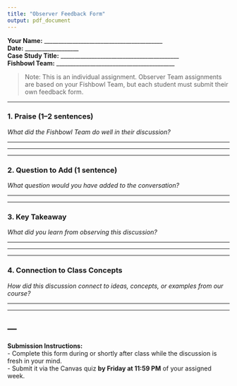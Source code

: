 ```yaml
---
title: "Observer Feedback Form"
output: pdf_document
---
```



**Your Name:** __________________________________________  
**Date:** ___________________  
**Case Study Title:** __________________________________________  
**Fishbowl Team:** __________________________________________  

> Note: This is an individual assignment. Observer Team assignments are based on your Fishbowl Team, but each student must submit their own feedback form.

---

### 1. Praise (1–2 sentences)  
*What did the Fishbowl Team do well in their discussion?*  

_____________________________________________________________________________________  
_____________________________________________________________________________________  

---

### 2. Question to Add (1 sentence)  
*What question would you have added to the conversation?*  

_____________________________________________________________________________________  

---

### 3. Key Takeaway  
*What did you learn from observing this discussion?*  

_____________________________________________________________________________________  
_____________________________________________________________________________________  

---

### 4. Connection to Class Concepts   
*How did this discussion connect to ideas, concepts, or examples from our course?*  

_____________________________________________________________________________________  
_____________________________________________________________________________________  

---
---

**Submission Instructions:**  
- Complete this form during or shortly after class while the discussion is fresh in your mind.  
- Submit it via the Canvas quiz **by Friday at 11:59 PM** of your assigned week.
